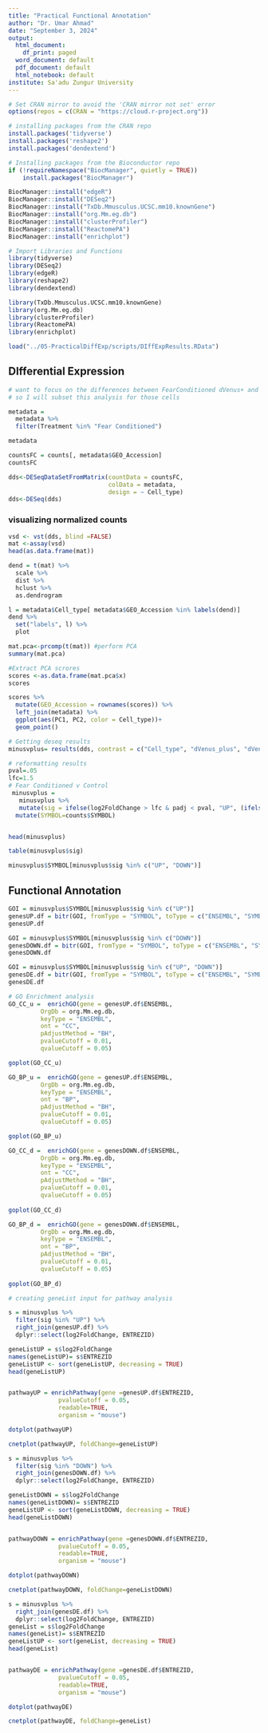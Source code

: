 ```yaml
---
title: "Practical Functional Annotation"
author: "Dr. Umar Ahmad"
date: "September 3, 2024"
output:
  html_document:
    df_print: paged
  word_document: default
  pdf_document: default
  html_notebook: default
institute: Sa'adu Zungur University
---
```


```r
# Set CRAN mirror to avoid the 'CRAN mirror not set' error
options(repos = c(CRAN = "https://cloud.r-project.org"))
```

```r
# installing packages from the CRAN repo
install.packages('tidyverse')
install.packages('reshape2')
install.packages('dendextend')

# Installing packages from the Bioconductor repo
if (!requireNamespace("BiocManager", quietly = TRUE))
    install.packages("BiocManager")

BiocManager::install("edgeR")
BiocManager::install("DESeq2")
BiocManager::install("TxDb.Mmusculus.UCSC.mm10.knownGene")
BiocManager::install("org.Mm.eg.db")
BiocManager::install("clusterProfiler")
BiocManager::install("ReactomePA")
BiocManager::install("enrichplot")

# Import Libraries and Functions
library(tidyverse)
library(DESeq2)
library(edgeR)
library(reshape2)
library(dendextend)

library(TxDb.Mmusculus.UCSC.mm10.knownGene)
library(org.Mm.eg.db)
library(clusterProfiler)
library(ReactomePA)
library(enrichplot)
```

```r
load("../05-PracticalDiffExp/scripts/DIffExpResults.RData")

```

## DIfferential Expression
```r
# want to focus on the differences between FearConditioned dVenus+ and dVenus- cells
# so I will subset this analysis for those cells

metadata =
  metadata %>% 
  filter(Treatment %in% "Fear Conditioned")

metadata

countsFC = counts[, metadata$GEO_Accession]
countsFC
```
```r

dds<-DESeqDataSetFromMatrix(countData = countsFC,
                            colData = metadata,
                            design = ~ Cell_type) 
dds<-DESeq(dds)
```

### visualizing normalized counts
```r
vsd <- vst(dds, blind =FALSE)
mat <-assay(vsd)
head(as.data.frame(mat))
```
```r
dend = t(mat) %>% 
  scale %>% 
  dist %>% 
  hclust %>% 
  as.dendrogram 

l = metadata$Cell_type[ metadata$GEO_Accession %in% labels(dend)]
dend %>% 
  set("labels", l) %>% 
  plot

```
```r
mat.pca<-prcomp(t(mat)) #perform PCA
summary(mat.pca)
```

```r
#Extract PCA scrores
scores <-as.data.frame(mat.pca$x) 
scores

```
```r

scores %>% 
  mutate(GEO_Accession = rownames(scores)) %>% 
  left_join(metadata) %>% 
  ggplot(aes(PC1, PC2, color = Cell_type))+
  geom_point()


```

```r
# Getting deseq results 
minusvplus= results(dds, contrast = c("Cell_type", "dVenus_plus", "dVenus_minus"), tidy = TRUE)

# reformatting results
pval=.05
lfc=1.5
# Fear Conditioned v Control
 minusvplus = 
   minusvplus %>% 
   mutate(sig = ifelse(log2FoldChange > lfc & padj < pval, "UP", (ifelse(log2FoldChange < -lfc & padj < pval, "DOWN", "not sig")) )) %>% 
  mutate(SYMBOL=counts$SYMBOL)


head(minusvplus)

```

```r
table(minusvplus$sig)
```
```r
minusvplus$SYMBOL[minusvplus$sig %in% c("UP", "DOWN")]

```

## Functional Annotation
```r
GOI = minusvplus$SYMBOL[minusvplus$sig %in% c("UP")]
genesUP.df = bitr(GOI, fromType = "SYMBOL", toType = c("ENSEMBL", "SYMBOL", "ENTREZID"), OrgDb = org.Mm.eg.db)
genesUP.df

GOI = minusvplus$SYMBOL[minusvplus$sig %in% c("DOWN")]
genesDOWN.df = bitr(GOI, fromType = "SYMBOL", toType = c("ENSEMBL", "SYMBOL", "ENTREZID"), OrgDb = org.Mm.eg.db)
genesDOWN.df

GOI = minusvplus$SYMBOL[minusvplus$sig %in% c("UP", "DOWN")]
genesDE.df = bitr(GOI, fromType = "SYMBOL", toType = c("ENSEMBL", "SYMBOL", "ENTREZID"), OrgDb = org.Mm.eg.db)
genesDE.df
```



```r
# GO Enrichment analysis 
GO_CC_u =  enrichGO(gene = genesUP.df$ENSEMBL,
         OrgDb = org.Mm.eg.db,
         keyType = "ENSEMBL",
         ont = "CC",
         pAdjustMethod = "BH",
         pvalueCutoff = 0.01,
         qvalueCutoff = 0.05)

goplot(GO_CC_u)

GO_BP_u =  enrichGO(gene = genesUP.df$ENSEMBL,
         OrgDb = org.Mm.eg.db,
         keyType = "ENSEMBL",
         ont = "BP",
         pAdjustMethod = "BH",
         pvalueCutoff = 0.01,
         qvalueCutoff = 0.05)

goplot(GO_BP_u)
```

```r


GO_CC_d =  enrichGO(gene = genesDOWN.df$ENSEMBL,
         OrgDb = org.Mm.eg.db, 
         keyType = "ENSEMBL",
         ont = "CC",
         pAdjustMethod = "BH",
         pvalueCutoff = 0.01,
         qvalueCutoff = 0.05)
  
goplot(GO_CC_d)

GO_BP_d =  enrichGO(gene = genesDOWN.df$ENSEMBL,
         OrgDb = org.Mm.eg.db, 
         keyType = "ENSEMBL",
         ont = "BP",
         pAdjustMethod = "BH",
         pvalueCutoff = 0.01,
         qvalueCutoff = 0.05)
  
goplot(GO_BP_d)
```

```r
# creating geneList input for pathway analysis

s = minusvplus %>% 
  filter(sig %in% "UP") %>% 
  right_join(genesUP.df) %>%
  dplyr::select(log2FoldChange, ENTREZID)

geneListUP = s$log2FoldChange
names(geneListUP)= s$ENTREZID
geneListUP <- sort(geneListUP, decreasing = TRUE)
head(geneListUP)


pathwayUP = enrichPathway(gene =genesUP.df$ENTREZID, 
              pvalueCutoff = 0.05, 
              readable=TRUE, 
              organism = "mouse")

dotplot(pathwayUP)

cnetplot(pathwayUP, foldChange=geneListUP)

```
```r
s = minusvplus %>% 
  filter(sig %in% "DOWN") %>% 
  right_join(genesDOWN.df) %>%
  dplyr::select(log2FoldChange, ENTREZID)

geneListDOWN = s$log2FoldChange
names(geneListDOWN)= s$ENTREZID
geneListUP <- sort(geneListDOWN, decreasing = TRUE)
head(geneListDOWN)


pathwayDOWN = enrichPathway(gene =genesDOWN.df$ENTREZID, 
              pvalueCutoff = 0.05, 
              readable=TRUE, 
              organism = "mouse")

dotplot(pathwayDOWN)

cnetplot(pathwayDOWN, foldChange=geneListDOWN)

```
```r
s = minusvplus %>% 
  right_join(genesDE.df) %>%
  dplyr::select(log2FoldChange, ENTREZID) 
geneList = s$log2FoldChange
names(geneList)= s$ENTREZID
geneListUP <- sort(geneList, decreasing = TRUE)
head(geneList)


pathwayDE = enrichPathway(gene =genesDE.df$ENTREZID, 
              pvalueCutoff = 0.05, 
              readable=TRUE, 
              organism = "mouse")

dotplot(pathwayDE)

cnetplot(pathwayDE, foldChange=geneList)

```




